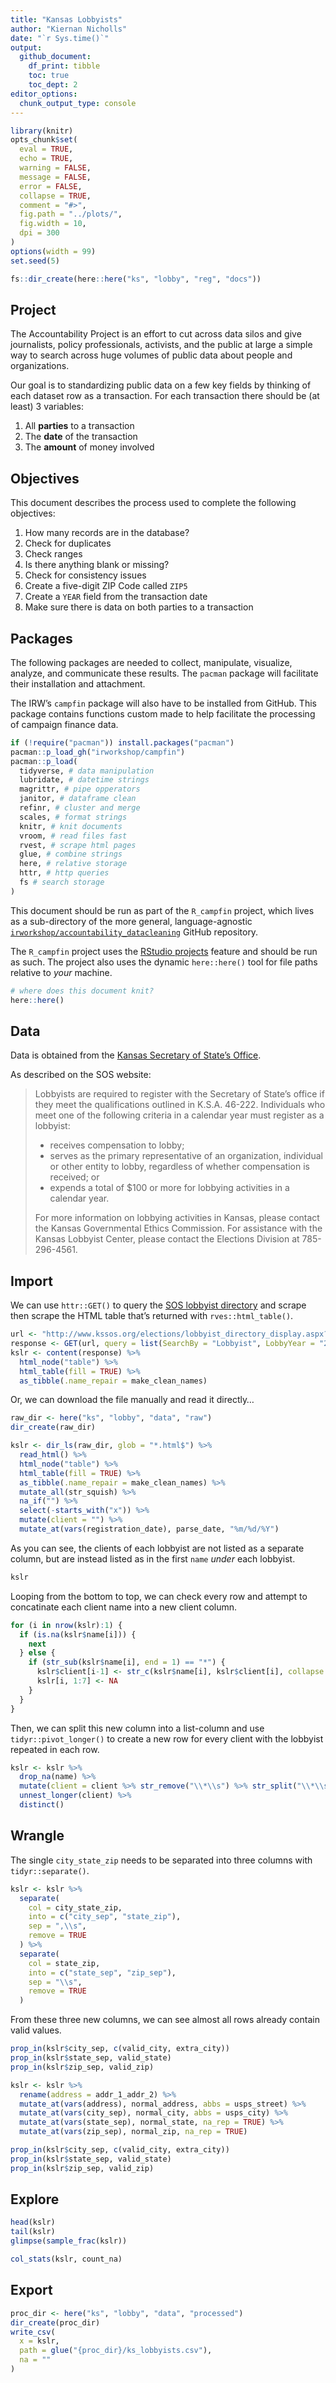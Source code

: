 ```yaml
---
title: "Kansas Lobbyists"
author: "Kiernan Nicholls"
date: "`r Sys.time()`"
output:
  github_document: 
    df_print: tibble
    toc: true
    toc_dept: 2
editor_options: 
  chunk_output_type: console
---
```


<!-- Place comments regarding knitting here -->

```r
library(knitr)
opts_chunk$set(
  eval = TRUE,
  echo = TRUE,
  warning = FALSE,
  message = FALSE,
  error = FALSE,
  collapse = TRUE,
  comment = "#>",
  fig.path = "../plots/",
  fig.width = 10,
  dpi = 300
)
options(width = 99)
set.seed(5)
```

```r
fs::dir_create(here::here("ks", "lobby", "reg", "docs"))
```

## Project

The Accountability Project is an effort to cut across data silos and give journalists, policy
professionals, activists, and the public at large a simple way to search across huge volumes of
public data about people and organizations.

Our goal is to standardizing public data on a few key fields by thinking of each dataset row as a
transaction. For each transaction there should be (at least) 3 variables:

1. All **parties** to a transaction
2. The **date** of the transaction
3. The **amount** of money involved

## Objectives

This document describes the process used to complete the following objectives:

1. How many records are in the database?
1. Check for duplicates
1. Check ranges
1. Is there anything blank or missing?
1. Check for consistency issues
1. Create a five-digit ZIP Code called `ZIP5`
1. Create a `YEAR` field from the transaction date
1. Make sure there is data on both parties to a transaction

## Packages

The following packages are needed to collect, manipulate, visualize, analyze, and communicate
these results. The `pacman` package will facilitate their installation and attachment.

The IRW's `campfin` package will also have to be installed from GitHub. This package contains
functions custom made to help facilitate the processing of campaign finance data.

```r
if (!require("pacman")) install.packages("pacman")
pacman::p_load_gh("irworkshop/campfin")
pacman::p_load(
  tidyverse, # data manipulation
  lubridate, # datetime strings
  magrittr, # pipe opperators
  janitor, # dataframe clean
  refinr, # cluster and merge
  scales, # format strings
  knitr, # knit documents
  vroom, # read files fast
  rvest, # scrape html pages
  glue, # combine strings
  here, # relative storage
  httr, # http queries
  fs # search storage 
)
```

This document should be run as part of the `R_campfin` project, which lives as a sub-directory of
the more general, language-agnostic [`irworkshop/accountability_datacleaning`][01] GitHub
repository.

The `R_campfin` project uses the [RStudio projects][02] feature and should be run as such. The
project also uses the dynamic `here::here()` tool for file paths relative to _your_ machine.

```r
# where does this document knit?
here::here()
```

[01]: https://github.com/irworkshop/accountability_datacleaning "TAP repo"
[02]: https://support.rstudio.com/hc/en-us/articles/200526207-Using-Projects "Rproj"

## Data

Data is obtained from the [Kansas Secretary of State's Office][sos].

[sos]: https://sos.kansas.gov/

As described on the SOS website:

> Lobbyists are required to register with the Secretary of State’s office if
they meet the qualifications outlined in K.S.A. 46-222. Individuals who meet one
of the following criteria in a calendar year must register as a lobbyist:
>
> *  receives compensation to lobby;
> * serves as the primary representative of an organization, individual or other
> entity to lobby, regardless of whether compensation is received; or
> * expends a total of $100 or more for lobbying activities in a calendar year.
> 
> For more information on lobbying activities in Kansas, please contact the
Kansas Governmental Ethics Commission. For assistance with the Kansas Lobbyist
Center, please contact the Elections Division at 785-296-4561.

## Import

We can use `httr::GET()` to query the [SOS lobbyist directory][lob] and scrape
then scrape the HTML table that's returned with `rves::html_table()`.

[lob]: http://www.sos.ks.gov/elections/elections_lobbyists.html

```r
url <- "http://www.kssos.org/elections/lobbyist_directory_display.aspx?"
response <- GET(url, query = list(SearchBy = "Lobbyist", LobbyYear = "2019"))
kslr <- content(response) %>% 
  html_node("table") %>% 
  html_table(fill = TRUE) %>% 
  as_tibble(.name_repair = make_clean_names)
```

Or, we can download the file manually and read it directly...

```r
raw_dir <- here("ks", "lobby", "data", "raw")
dir_create(raw_dir)
```

```r
kslr <- dir_ls(raw_dir, glob = "*.html$") %>% 
  read_html() %>% 
  html_node("table") %>% 
  html_table(fill = TRUE) %>% 
  as_tibble(.name_repair = make_clean_names) %>% 
  mutate_all(str_squish) %>% 
  na_if("") %>% 
  select(-starts_with("x")) %>% 
  mutate(client = "") %>% 
  mutate_at(vars(registration_date), parse_date, "%m/%d/%Y")
```

As you can see, the clients of each lobbyist are not listed as a separate
column, but are instead listed as in the first `name` _under_ each lobbyist.

```r
kslr
```

Looping from the bottom to top, we can check every row and attempt to
concatinate each client name into a new client column.

```r
for (i in nrow(kslr):1) {
  if (is.na(kslr$name[i])) {
    next
  } else {
    if (str_sub(kslr$name[i], end = 1) == "*") {
      kslr$client[i-1] <- str_c(kslr$name[i], kslr$client[i], collapse = "#")
      kslr[i, 1:7] <- NA
    }
  }
}
```

Then, we can split this new column into a list-column and use
`tidyr::pivot_longer()` to create a new row for every client with the lobbyist
repeated in each row.

```r
kslr <- kslr %>% 
  drop_na(name) %>% 
  mutate(client = client %>% str_remove("\\*\\s") %>% str_split("\\*\\s")) %>% 
  unnest_longer(client) %>% 
  distinct()
```

## Wrangle

The single `city_state_zip` needs to be separated into three columns with
`tidyr::separate()`.

```r
kslr <- kslr %>% 
  separate(
    col = city_state_zip,
    into = c("city_sep", "state_zip"),
    sep = ",\\s",
    remove = TRUE
  ) %>% 
  separate(
    col = state_zip,
    into = c("state_sep", "zip_sep"),
    sep = "\\s",
    remove = TRUE
  )
```

From these three new columns, we can see almost all rows already contain
valid values.

```r
prop_in(kslr$city_sep, c(valid_city, extra_city))
prop_in(kslr$state_sep, valid_state)
prop_in(kslr$zip_sep, valid_zip)
```

```r
kslr <- kslr %>%
  rename(address = addr_1_addr_2) %>% 
  mutate_at(vars(address), normal_address, abbs = usps_street) %>% 
  mutate_at(vars(city_sep), normal_city, abbs = usps_city) %>% 
  mutate_at(vars(state_sep), normal_state, na_rep = TRUE) %>% 
  mutate_at(vars(zip_sep), normal_zip, na_rep = TRUE)
```

```r
prop_in(kslr$city_sep, c(valid_city, extra_city))
prop_in(kslr$state_sep, valid_state)
prop_in(kslr$zip_sep, valid_zip)
```

## Explore

```r
head(kslr)
tail(kslr)
glimpse(sample_frac(kslr))
```

```r
col_stats(kslr, count_na)
```

## Export

```r
proc_dir <- here("ks", "lobby", "data", "processed")
dir_create(proc_dir)
write_csv(
  x = kslr,
  path = glue("{proc_dir}/ks_lobbyists.csv"),
  na = ""
)
```


